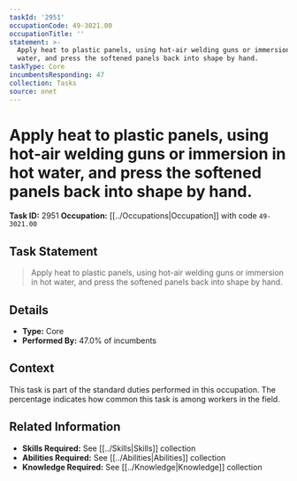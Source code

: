 ```yaml
---
taskId: '2951'
occupationCode: 49-3021.00
occupationTitle: ''
statement: >-
  Apply heat to plastic panels, using hot-air welding guns or immersion in hot
  water, and press the softened panels back into shape by hand.
taskType: Core
incumbentsResponding: 47
collection: Tasks
source: onet
---
```

# Apply heat to plastic panels, using hot-air welding guns or immersion in hot water, and press the softened panels back into shape by hand.

**Task ID:** 2951
**Occupation:** [[../Occupations|Occupation]] with code `49-3021.00`

## Task Statement

> Apply heat to plastic panels, using hot-air welding guns or immersion in hot water, and press the softened panels back into shape by hand.

## Details

- **Type:** Core
- **Performed By:** 47.0% of incumbents

## Context

This task is part of the standard duties performed in this occupation. The percentage indicates how common this task is among workers in the field.

## Related Information

- **Skills Required:** See [[../Skills|Skills]] collection
- **Abilities Required:** See [[../Abilities|Abilities]] collection
- **Knowledge Required:** See [[../Knowledge|Knowledge]] collection
